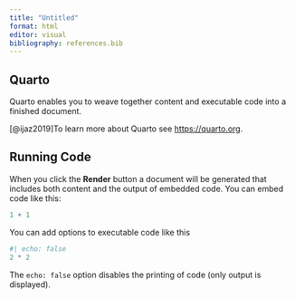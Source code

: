```yaml
---
title: "Untitled"
format: html
editor: visual
bibliography: references.bib
---
```


## Quarto

Quarto enables you to weave together content and executable code into a finished document.

[@ijaz2019]To learn more about Quarto see <https://quarto.org>.

## Running Code

When you click the **Render** button a document will be generated that includes both content and the output of embedded code. You can embed code like this:

```r
1 + 1
```

You can add options to executable code like this

```r
#| echo: false
2 * 2
```

The `echo: false` option disables the printing of code (only output is displayed).
